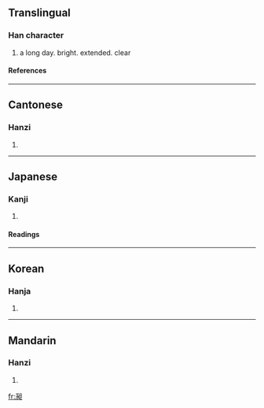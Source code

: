 {{see|暢}}

==Translingual==
===Han character===
{{Han char|rn=72|rad=日|as=05|sn=9|four=3623<sub>0</sub>|canj=戈水日 (IEA)}}
# a long day. bright. extended. clear
====References====
{{Han ref|kx=0494.080|dkj=13867|dj=0858.140|hdz=21503.130|uh=6636|ud=26166|bh=CEEB|bd=52971}}
----
==Cantonese==
===Hanzi===
{{yue-hanzi|jyut=|y=chong2}}
# {{defn|Cantonese}}
----
==Japanese==
===Kanji===
{{ja-kanji|grade=|rs=日05}}
# {{defn|Japanese}} 
====Readings====
{{ja-readings|on=[[ちょう]] (chō)|kun=[[ながい]] (nagai), [[とおる]] (tooru), [[のびる]] (nobiru)}}
----
==Korean==
===Hanja===
{{ko-hanja|hangeul=창|eumhun=|rv=chang|mr=ch'ang|y=chang}}
# {{defn|Korean}}
----
==Mandarin==
===Hanzi===
{{cmn-hanzi|pin=[[chǎng]] ([[chang3]]), [[chàng]] ([[chang4]])|wg=ch'ang<sup>3</sup>, ch'ang<sup>4</sup>}}
# {{defn|Mandarin}}

[[fr:昶]]